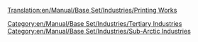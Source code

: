 [[Translation:en/Manual/Base Set/Industries/Printing Works]]
{{en/Manual/Base Set/Industries/Industries|image=en/Manual/Base Set/Industries/Printworks.png
|name=Printing Works
|climates=[[en/Manual/Climates]].
|accepts=[[en/Manual/Base Set/Cargos/Paper]]
|produces=[[en/Manual/Base Set/Cargos/Goods]]
|notes=Not present in other [[en/Manual/Climates]].
}}
[[Category:en/Manual/Base Set/Industries/Tertiary Industries]]
[[Category:en/Manual/Base Set/Industries/Sub-Arctic Industries]]